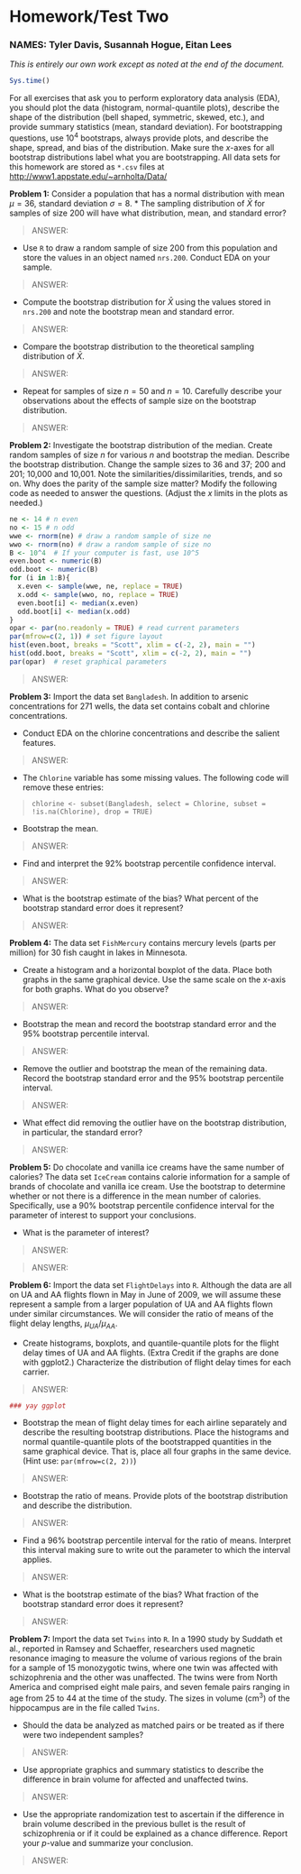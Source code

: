 Homework/Test Two
========================================================
### NAMES: Tyler Davis, Susannah Hogue, Eitan Lees
*This is entirely our own work except as noted at the end of the document.*
```r
Sys.time()
```

For all exercises that ask you to perform exploratory data analysis (EDA), you should plot the data (histogram, normal-quantile plots), describe the shape of the distribution (bell shaped, symmetric, skewed, etc.), and provide summary statistics (mean, standard deviation). For bootstrapping questions, use $10^4$ bootstraps, always provide plots, and describe the shape, spread, and bias of the distribution.  Make sure the $x$-axes for all bootstrap distributions label what you are bootstrapping.  All data sets for this homework are stored as `*.csv` files at [http://www1.appstate.edu/~arnholta/Data/](http://www1.appstate.edu/~arnholta/Data/)

**Problem 1:** Consider a population that has a normal distribution with mean $\mu =36$, standard deviation $\sigma = 8$.
  * The sampling distribution of $\bar{X}$ for samples of size 200 will have what distribution, mean, and standard error?

> ANSWER:

  * Use `R` to draw a random sample of size 200 from this population and store the values in an object named `nrs.200`. Conduct EDA on your sample.

> ANSWER: 

  * Compute the bootstrap distribution for $\bar{X}$ using the values stored in `nrs.200` and note the bootstrap mean and standard error.

> ANSWER: 

  * Compare the bootstrap distribution to the theoretical sampling distribution of $\bar{X}$.

> ANSWER: 

  * Repeat for samples of size $n = 50$ and $n=10$.  Carefully describe your observations about the effects of sample size on the bootstrap distribution.
      


> ANSWER: 

**Problem 2:** Investigate the bootstrap distribution of the median. Create random samples of size $n$  for various $n$ and bootstrap the median. Describe the bootstrap distribution. Change the sample sizes to 36 and 37; 200 and 201; 10,000 and 10,001. Note the similarities/dissimilarities, trends, and so on. Why does the parity of the sample size matter?  Modify the following code as needed to answer the questions. (Adjust the $x$ limits in the plots as needed.)

```r
ne <- 14 # n even
no <- 15 # n odd
wwe <- rnorm(ne) # draw a random sample of size ne
wwo <- rnorm(no) # draw a random sample of size no
B <- 10^4  # If your computer is fast, use 10^5
even.boot <- numeric(B)
odd.boot <- numeric(B)
for (i in 1:B){
  x.even <- sample(wwe, ne, replace = TRUE)
  x.odd <- sample(wwo, no, replace = TRUE)
  even.boot[i] <- median(x.even)
  odd.boot[i] <- median(x.odd)
}
opar <- par(no.readonly = TRUE) # read current parameters
par(mfrow=c(2, 1)) # set figure layout
hist(even.boot, breaks = "Scott", xlim = c(-2, 2), main = "")
hist(odd.boot, breaks = "Scott", xlim = c(-2, 2), main = "")
par(opar)  # reset graphical parameters
```




> ANSWER: 

**Problem 3:**  Import the data set `Bangladesh`. In addition to arsenic concentrations for 271 wells, the data set contains cobalt and chlorine concentrations.

  * Conduct EDA on the chlorine concentrations and describe the salient features.

> ANSWER: 

  * The `Chlorine` variable has some missing values. The following code will remove these entries:

> `chlorine <- subset(Bangladesh, select = Chlorine, subset = !is.na(Chlorine), drop = TRUE)`

  * Bootstrap the mean.
    
> ANSWER: 

  * Find and interpret the 92% bootstrap percentile confidence interval.


> ANSWER:  

  * What is the bootstrap estimate of the bias?  What percent of the bootstrap standard error does it represent?
  
>  ANSWER:  


**Problem 4:**  The data set `FishMercury` contains mercury levels (parts per million) for 30 fish caught in lakes in Minnesota.

  * Create a histogram and a horizontal boxplot of the data. Place both graphs in the same graphical device.  Use the same scale on the $x$-axis for both graphs. What do you observe?

> ANSWER:  
  
  * Bootstrap the mean and record the bootstrap standard error and the 95% bootstrap percentile interval.

> ANSWER: 

  * Remove the outlier and bootstrap the mean of the remaining data.  Record the bootstrap standard error and the 95% bootstrap percentile interval.

> ANSWER: 

  * What effect did removing the outlier have on the bootstrap distribution, in particular, the standard error?
  
> ANSWER: 

**Problem 5:**  Do chocolate and vanilla ice creams have the same number of calories? The data set `IceCream` contains calorie information for a sample of brands of chocolate and vanilla ice cream. Use the bootstrap to determine whether or not there is a difference in the mean number of calories.  Specifically, use a 90% bootstrap percentile confidence interval for the parameter of interest to support your conclusions.

  * What is the parameter of interest?
  
> ANSWER: 

> ANSWER:

**Problem 6:**  Import the data set `FlightDelays` into `R`. Although the data are all on UA and AA flights flown in May in June of 2009, we will assume these represent a sample from a larger population of UA and AA flights flown under similar circumstances. We will consider the ratio of means of the flight delay lengths, $\mu_{UA}/\mu_{AA}$.

  * Create histograms, boxplots, and quantile-quantile plots for the flight delay times of UA and AA flights.  (Extra Credit if the graphs are done with ggplot2.)  Characterize the distribution of flight delay times for each carrier.  
  

> ANSWER: 
```r
### yay ggplot

```

  
  * Bootstrap the mean of flight delay times for each airline separately and describe the resulting bootstrap distributions.  Place the histograms and normal quantile-quantile plots of the bootstrapped quantities in the same graphical device.  That is, place all four graphs in the same device. (Hint use: `par(mfrow=c(2, 2))`) 
  

> ANSWER: 
  
  * Bootstrap the ratio of means. Provide plots of the bootstrap distribution and describe the distribution. 

> ANSWER: 

  * Find a 96% bootstrap percentile interval for the ratio of means. Interpret this interval making sure to write out the parameter to which the interval applies.


> ANSWER:

  * What is the bootstrap estimate of the bias? What fraction of the bootstrap standard error does it represent?
  
> ANSWER: 

**Problem 7:**  Import the data set ` Twins` into `R`.  In a 1990 study by Suddath et al., reported in Ramsey and Schaeffer, researchers used magnetic resonance imaging to measure the volume of various regions of the brain for a sample of 15 monozygotic twins, where one twin was affected with schizophrenia and the other was unaffected. The twins were from North America and comprised eight male pairs, and seven female pairs ranging in age from 25 to 44 at the time of the study. The sizes in volume ($\text{cm}^3$) of the hippocampus are in the file called `Twins`. 

  * Should the data be analyzed as matched pairs or be treated as if there were two independent samples?
  
> ANSWER: 
  
  * Use appropriate graphics and summary statistics to describe the difference in brain volume for affected and unaffected twins.
  
> ANSWER: 

  * Use the appropriate randomization test to ascertain if the difference in brain volume described in the previous bullet is the result of schizophrenia or if it could be explained as a chance difference. Report your _p_-value and summarize your conclusion.

> ANSWER: